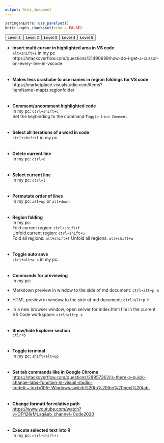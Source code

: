 ```yaml
---
output: html_document
---
```


```r
xaringanExtra::use_panelset()
knitr::opts_chunk$set(echo = FALSE)
```

<div class="level-buttons" style="display: inline-flex;">
<button type="button" onclick="toggle_visibility(1)">Level 1</button>
<button type="button" onclick="toggle_visibility(2)">Level 2</button>
<button type="button" onclick="toggle_visibility(3)">Level 3</button>
<button type="button" onclick="toggle_visibility(4)">Level 4</button>
<button type="button" onclick="toggle_visibility(5)">Level 5</button>
</div>

<!--#region items -->
<div class="level1">
- **Insert multi cursor in highlighted area in VS code** \
`alt+shift+i` in my pc \
https://stackoverflow.com/questions/31490989/how-do-i-get-a-cursor-on-every-line-in-vscode
<p style="margin-bottom: -10px;"> &nbsp; </p>
</div>

<div class="level1">
- **Makes less crashabe to use names in region foldings for VS code** \
https://marketplace.visualstudio.com/items?itemName=maptz.regionfolder
<p style="margin-bottom: -10px;"> &nbsp; </p>
</div>

<div class="level1">
- **Comment/uncomment highlighted code** \
In my pc: 
`ctrl+shift+c` \
Set the keybinding to the command `Toggle Line Comment`. 
<p style="margin-bottom: -10px;"> &nbsp; </p>
</div>

<div class="level1">
- **Select all iterations of a word in code** \
`ctrl+shift+l`  in my pc.
<p style="margin-bottom: -10px;"> &nbsp; </p>
</div>

<div class="level1">
- **Delete current line** \
In my pc: `ctrl+d` 
<p style="margin-bottom: -10px;"> &nbsp; </p>
</div>

<div class="level1">
- **Select current line** \
In my pc: `ctrl+l` 
<p style="margin-bottom: -10px;"> &nbsp; </p>
</div>

<div class="level1">
- **Permutate order of lines** \
In my pc: `alt+up` or `alt+down`
<p style="margin-bottom: -10px;"> &nbsp; </p>
</div>

<div class="level1">
- **Region folding** \
In my pc: \
Fold current region: `ctrl+shift+f`   
Unfold current region: `ctrl+shift+u`   
Fold all regions: `alt+shift+f` 
Unfold all regions: `alt+shift+u` 
<p style="margin-bottom: -10px;"> &nbsp; </p>
</div>

<div class="level1">
- **Toggle auto save** \
`ctrl+alt+a s` in my pc.
<p style="margin-bottom: -10px;"> &nbsp; </p>
</div>

<div class="level1">
- **Commands for previewing** \
In my pc: \
+ Markdown preview in window to the side of md document:
`ctrl+alt+p m` 

+ HTML preview in window to the side of md document:
`ctrl+alt+p h` 

+ In a new browser window, open server for index.html file 
in the current VS Code workspace:
`ctrl+alt+p s` 
<p style="margin-bottom: -10px;"> &nbsp; </p>
</div>

<div class="level1">
- **Show/hide Explorer section** \
`ctlr+b` 
<p style="margin-bottom: -10px;"> &nbsp; </p>
</div>

<div class="level1">
- **Toggle terminal** \
In my pc: `shift+alt+up` 
<p style="margin-bottom: -10px;"> &nbsp; </p>
</div>

<div class="level1">
- **Set tab commands like in Google Chrome ** \
<https://stackoverflow.com/questions/38957302/is-there-a-quick-change-tabs-function-in-visual-studio-code#:~:text=105-,Windows,switch%20to%20the%20next%20tab.>

<p style="margin-bottom: -10px;"> &nbsp; </p>
</div>

<div class="level1">
- **Change formatt for relative path** \
<https://www.youtube.com/watch?v=CFfl26rMLsg&ab_channel=Code2020>
<p style="margin-bottom: -10px;"> &nbsp; </p>
</div>

<div class="level1">
- **Execute selected text into R** \
In my pc:
`ctrl+shift+r` 
<p style="margin-bottom: -10px;"> &nbsp; </p>
</div>

<!--#endregion-->
